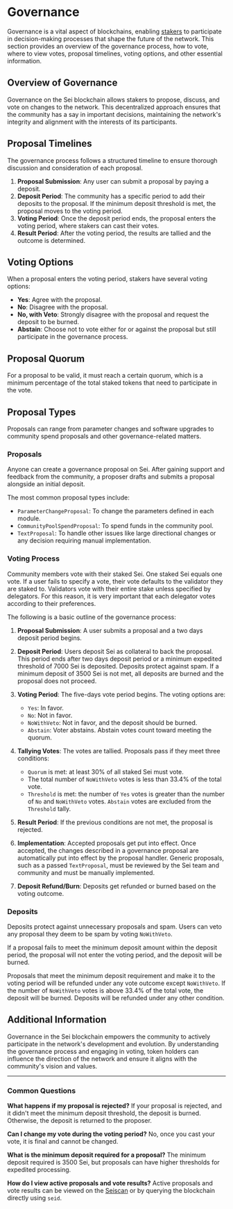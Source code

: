 # Governance

Governance is a vital aspect of blockchains, enabling [stakers](/general-staking) to participate in decision-making processes that shape the future of the network. This section provides an overview of the governance process, how to vote, where to view votes, proposal timelines, voting options, and other essential information.

## Overview of Governance

Governance on the Sei blockchain allows stakers to propose, discuss, and vote on changes to the network. This decentralized approach ensures that the community has a say in important decisions, maintaining the network's integrity and alignment with the interests of its participants.

## Proposal Timelines

The governance process follows a structured timeline to ensure thorough discussion and consideration of each proposal.

1. **Proposal Submission**: Any user can submit a proposal by paying a deposit.
2. **Deposit Period**: The community has a specific period to add their deposits to the proposal. If the minimum deposit threshold is met, the proposal moves to the voting period.
3. **Voting Period**: Once the deposit period ends, the proposal enters the voting period, where stakers can cast their votes.
4. **Result Period**: After the voting period, the results are tallied and the outcome is determined.

## Voting Options

When a proposal enters the voting period, stakers have several voting options:

- **Yes**: Agree with the proposal.
- **No**: Disagree with the proposal.
- **No, with Veto**: Strongly disagree with the proposal and request the deposit to be burned.
- **Abstain**: Choose not to vote either for or against the proposal but still participate in the governance process.

## Proposal Quorum

For a proposal to be valid, it must reach a certain quorum, which is a minimum percentage of the total staked tokens that need to participate in the vote.

## Proposal Types

Proposals can range from parameter changes and software upgrades to community spend proposals and other governance-related matters.

### Proposals

Anyone can create a governance proposal on Sei. After gaining support and feedback from the community, a proposer drafts and submits a proposal alongside an initial deposit.

The most common proposal types include:

- `ParameterChangeProposal`: To change the parameters defined in each module.
- `CommunityPoolSpendProposal`: To spend funds in the community pool.
- `TextProposal`: To handle other issues like large directional changes or any decision requiring manual implementation.

### Voting Process

Community members vote with their staked Sei. One staked Sei equals one vote. If a user fails to specify a vote, their vote defaults to the validator they are staked to. Validators vote with their entire stake unless specified by delegators. For this reason, it is very important that each delegator votes according to their preferences.

The following is a basic outline of the governance process:

1. **Proposal Submission**: A user submits a proposal and a two days deposit period begins.

2. **Deposit Period**: Users deposit Sei as collateral to back the proposal. This period ends after two days deposit period or a minimum expedited threshold of 7000 Sei is deposited. Deposits protect against spam. If a minimum deposit of 3500 Sei is not met, all deposits are burned and the proposal does not proceed.

3. **Voting Period**: The five-days vote period begins. The voting options are:
   - `Yes`: In favor.
   - `No`: Not in favor.
   - `NoWithVeto`: Not in favor, and the deposit should be burned.
   - `Abstain`: Voter abstains. Abstain votes count toward meeting the quorum.

4. **Tallying Votes**: The votes are tallied. Proposals pass if they meet three conditions:
   - `Quorum` is met: at least 30% of all staked Sei must vote.
   - The total number of `NoWithVeto` votes is less than 33.4% of the total vote.
   - `Threshold` is met: the number of `Yes` votes is greater than the number of `No` and `NoWithVeto` votes. `Abstain` votes are excluded from the `Threshold` tally.

5. **Result Period**: If the previous conditions are not met, the proposal is rejected.

6. **Implementation**: Accepted proposals get put into effect. Once accepted, the changes described in a governance proposal are automatically put into effect by the proposal handler. Generic proposals, such as a passed `TextProposal`, must be reviewed by the Sei team and community and must be manually implemented.

7. **Deposit Refund/Burn**: Deposits get refunded or burned based on the voting outcome.

### Deposits

Deposits protect against unnecessary proposals and spam. Users can veto any proposal they deem to be spam by voting `NoWithVeto`.

If a proposal fails to meet the minimum deposit amount within the deposit period, the proposal will not enter the voting period, and the deposit will be burned.

Proposals that meet the minimum deposit requirement and make it to the voting period will be refunded under any vote outcome except `NoWithVeto`. If the number of `NoWithVeto` votes is above 33.4% of the total vote, the deposit will be burned. Deposits will be refunded under any other condition.

## Additional Information

Governance in the Sei blockchain empowers the community to actively participate in the network's development and evolution. By understanding the governance process and engaging in voting, token holders can influence the direction of the network and ensure it aligns with the community's vision and values.

---

### Common Questions

**What happens if my proposal is rejected?**
If your proposal is rejected, and it didn't meet the minimum deposit threshold, the deposit is burned. Otherwise, the deposit is returned to the proposer.

**Can I change my vote during the voting period?**
No, once you cast your vote, it is final and cannot be changed.

**What is the minimum deposit required for a proposal?**
The minimum deposit required is 3500 Sei, but proposals can have higher thresholds for expedited processing.

**How do I view active proposals and vote results?**
Active proposals and vote results can be viewed on the [Seiscan](https://www.seiscan.app/pacific-1/proposals) or by querying the blockchain directly using `seid`.
